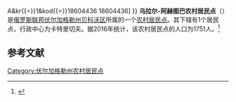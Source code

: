 {{Infobox Settlement
| official_name = 乌拉尔-阿赫图巴农村居民点
| native_name = Урало-Ахтубинское сельское поселение
| settlement_type = [[农村居民点|农村居民点]]
| subdivision_type = [[国家|国家]]
| subdivision_type1 = [[州_(俄罗斯)|州]]
| subdivision_type2 = [[区_(苏联)|区]]
| subdivision_name = {{RUS}}
| subdivision_name1 = [[伏尔加格勒州|伏尔加格勒州]]
| subdivision_name2 = [[贝科沃区|贝科沃区]]
| seat_type = 行政中心
| seat = 卡特里切夫
| population_as_of=2016
| population_footnotes = <ref name=stat />
| population_total = 1751
| coordinates_display = inline,title
| latd = 49 | latm = 23 | lats = 02 | latNS = N
| longd = 45 | longm = 32 | longs = 48 | longEW = E
| timezone = [[莫斯科时间|MSK]]
| utc_offset = +3
| blank_name = [[俄罗斯市政土地区划代码|OKTMO编码]]
| blank_info = [http://classif.spb.ru/classificators/view/tma.php?st{{=}}A&kr{{=}}1&kod{{=}}18604436 18604436]
}}
'''乌拉尔-阿赫图巴农村居民点'''（{{lang-ru|Урало-Ахтубинское сельское поселение}}）是[[俄罗斯联邦|俄罗斯联邦]][[伏尔加格勒州|伏尔加格勒州]][[贝科沃区|贝科沃区]]所属的一个[[农村居民点|农村居民点]]。其下辖有1个居民点，行政中心为卡特里切夫。据2016年统计，该农村居民点的人口为1751人。<ref name=stat>{{cite web | url = http://www.gks.ru/free_doc/doc_2016/bul_dr/mun_obr2016.rar | title = Численность населения Российской Федерации по муниципальным образованиям на 1 января 2016 года | language = ru | accessdate = 2016-12-21 | archive-date = 2019-05-13 | archive-url = https://web.archive.org/web/20190513150350/http://www.gks.ru/free_doc/doc_2016/bul_dr/mun_obr2016.rar | dead-url = no }}</ref>

== 参考文献 ==
{{reflist}}

{{Russia-stub}}

[[Category:伏尔加格勒州农村居民点|Category:伏尔加格勒州农村居民点]]